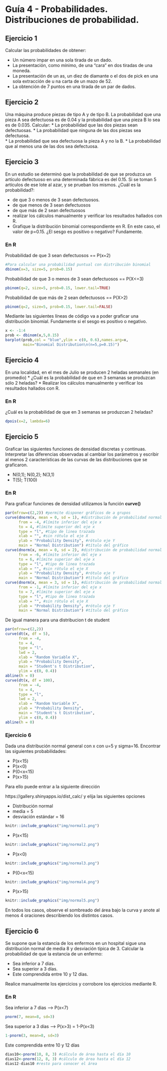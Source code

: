 # Guía 4 - Probabilidades. Distribuciones de probabilidad. 

## Ejercicio 1

Calcular las probabilidades de obtener:

* Un número impar en una sola tirada de un dado. 
* La presentación, como mínimo, de una "cara" en dos tiradas de una moneda. 
* La presentación de un as, un diez de diamante o el dos de pick en una sola extracción de u na carta de un mazo de 52. 
* La obtención de 7 puntos en una tirada de un par de dados. 


## Ejercicio 2

Una máquina produce piezas de tipo A y de tipo B. La probabilidad que una pieza A sea defectuosa es de 0.04 y la probabilidad que una pieza B lo sea es de 0.035.
Calcular:
* La probabilidad que las dos piezas sean defectuosas. 
* La probabilidad que ninguna de las dos piezas sea defectuosa.  
* La probabilidad que sea defectuosa la pieza A y no la B.
* La probabilidad que al menos una de las dos sea defectuosa. 


## Ejercicio 3

En un estudio se determinó que la probabilidad de que se produzca un artículo defectuoso en una determinada fábrica es del 0.15. 
Si se toman 5 artículos de ese lote al azar, y se prueban  los mismos. ¿Cuál es la probabilidad?:

* de que 3 o menos de 3 sean defectuosos.
* de que menos de 3 sean defectuosos
* de que más de 2 sean defectuosos
* realizar los cálculos manualmente y verificar los resultados hallados con R.
* Grafique la distribución binomial correspondiente en R. En este caso, el valor de p=0.15. ¿El sesgo es positivo o negativo? Fundamente. 


### En R
Probabilidad de que 3 sean defectuosos == P(x=2)
```r
#Para calcular una probabilidad puntual con distribución binomial
dbinom(x=3, size=5, prob=0.15)
```

Probabilidad de que 3 o menos de 3 sean defectuosos == P(X<=3)
```r
pbinom(q=2, size=5, prob=0.15, lower.tail=TRUE)
```
Probabilidad de que más de 2 sean defectuosos == P(X>2)
```r
pbinom(q=2, size=5, prob=0.15, lower.tail=FALSE)
```

Mediante las siguientes líneas de código va a poder graficar una distribución binomial. Fundamente si el sesgo es positivo o negativo. 
```r
x <- -1:4
prob <- dbinom(x,5,0.15)
barplot(prob,col = "blue",ylim = c(0, 0.6),names.arg=x,
        main="Binomial Distribution\n(n=5,p=0.15)")
```


## Ejercicio 4

En una localidad, en el mes de Julio se producen 2 heladas semanales (en promedio)
* ¿Cuál es la probabilidad de que en 3 semanas se produzcan sólo 2 heladas?
*  Realizar los cálculos manualmente y verificar los resultados hallados con R. 


### En R
¿Cuál es la probabilidad de que en 3 semanas se produzcan 2 heladas? 
```r
dpois(x=2, lambda=6)
```



## Ejercicio 5

Graficar las siguientes funciones de densidad discretas y continuas. 
Interpretar las diferencias observadas al cambiar los parámetros y escribir al menos 2 características de las curvas de las distribuciones que se graficaron. 


* N(0,1); N(0,2); N(3,1)
* T(5); T(100)

### En R

Para graficar funciones de densidad utilizamos la función __curve()__
```r
par(mfrow=c(2,2)) #permite disponer gráficos de a grupos 
curve(dnorm(x, mean = 0, sd = 1), #distribución de probabilidad normal
      from = -4, #límite inferior del eje x
      to = 4, #límite superior del eje x
      type = "l", #tipo de linea trazada
      xlab = "", #sin rótulo el eje X
      ylab = "Probability Density", #rótulo eje Y
      main = "Normal Distribution") #título del gráfico
curve(dnorm(x, mean = 0, sd = 2), #distribución de probabilidad normal
      from = -6, #límite inferior del eje x
      to = 6, #límite superior del eje x
      type = "l", #tipo de linea trazada
      xlab = "", #sin rótulo el eje X
      ylab = "Probability Density", #rótulo eje Y
      main = "Normal Distribution") #título del gráfico
curve(dnorm(x, mean = 3, sd = 1), #distribución de probabilidad normal
      from = -1, #límite inferior del eje x
      to = 7, #límite superior del eje x
      type = "l", #tipo de linea trazada
      xlab = "", #sin rótulo el eje X
      ylab = "Probability Density", #rótulo eje Y
      main = "Normal Distribution") #título del gráfico
```


De igual manera para una distribucion t de student
```r
par(mfrow=c(2,2)) 
curve(dt(x, df = 5),
      from = -4,
      to = 4,
      type = "l",
      lwd = 2,
      xlab = "Random Variable X",
      ylab = "Probability Density",
      main = "Student's t Distribution",
      ylim = c(0, 0.4))
abline(h = 0)
curve(dt(x, df = 100),
      from = -4,
      to = 4,
      type = "l",
      lwd = 2,
      xlab = "Random Variable X",
      ylab = "Probability Density",
      main = "Student's t Distribution",
      ylim = c(0, 0.4))
abline(h = 0)
```



### Ejercicio 6
Dada una distribución normal general con x con u=5 y sigma=16. Encontrar las siguientes probabilidades:


* P(x<15)
* P(x<0)
* P(0<x<15)
* P(x>15)


Para ello puede entrar a la siguiente dirección

https://gallery.shinyapps.io/dist_calc/
y elija las siguientes opciones

* Distribución normal
* media = 5
* desviación estándar = 16


```r
knitr::include_graphics("img/normal1.png")
```

* P(x<15)

```r
knitr::include_graphics("img/normal2.png")
```


* P(x<0)

```r
knitr::include_graphics("img/normal3.png")
```

* P(0<x<15)
```r
knitr::include_graphics("img/normal4.png")
```


* P(x>15)
```r
knitr::include_graphics("img/normal5.png")
```

En todos los casos, observe el sombreado del área bajo la curva y anote al menos 4 oraciones describiendo los distintos casos.

## Ejercicio 6

Se supone que la estancia de los enfermos en un hospital sigue una distribución normal de media 8 y desviación típica de 3. Calcular la probabilidad de que la estancia de un enfermo:

* Sea inferior a 7 días. 
* Sea superior a 3 días.
* Este comprendida entre 10 y 12 días. 

Realice manualmente los ejercicios y corrobore los ejercicios mediante R. 

### En R 


Sea inferior a 7 dias  ---> P(x<7)
```r
pnorm(7, mean=8, sd=3)
```
Sea superior a 3 días ---> P(x>3) = 1-P(x<3)
```r
1-pnorm(3, mean=8, sd=3)
```
Este comprendida entre 10 y 12 días
```r
dias10<-pnorm(10, 8, 3) #cálculo de área hasta el día 10
dias12<-pnorm(12, 8, 3) #cálculo de área hasta el día 12
dias12-dias10 #resto para conocer el área
```


